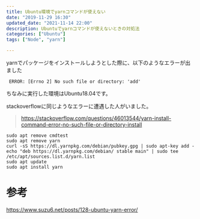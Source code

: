 ```yaml
---
title: Ubuntu環境でyarnコマンドが使えない
date: "2019-11-29 16:30"
updated_date: "2021-11-14 22:00"
description: Ubuntuでyarnコマンドが使えないときの対処法
categories: ["Ubuntu"]
tags: ["Node", "yarn"]

---
```

yarnでパッケージをインストールしようとした際に、以下のようなエラーが出ました

```
 ERROR: [Errno 2] No such file or directory: 'add'
```

ちなみに実行した環境はUbuntu18.04です。

stackoverflowに同じようなエラーに遭遇した人がいました。
> https://stackoverflow.com/questions/46013544/yarn-install-command-error-no-such-file-or-directory-install

```
sudo apt remove cmdtest
sudo apt remove yarn
curl -sS https://dl.yarnpkg.com/debian/pubkey.gpg | sudo apt-key add -
echo "deb https://dl.yarnpkg.com/debian/ stable main" | sudo tee /etc/apt/sources.list.d/yarn.list
sudo apt update
sudo apt install yarn
```

# 参考
https://www.suzu6.net/posts/128-ubuntu-yarn-error/
